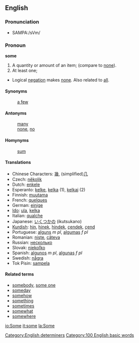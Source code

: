 ==English==
===Pronunciation===
*SAMPA:/sVm/

=== Pronoun ===
'''some'''

# A quantity or amount of an item; (compare to [[none]]).
# At least one;
* Logical [[negation]] makes [[none]].  Also related to [[all]].

====Synonyms====
:[[a few]]

====Antonyms====
:[[many]]
:[[none]], [[no]]

====Homynyms====
:[[sum]]

==== Translations ====
*Chinese Characters: [[幾]], (simplified)[[几]]
*Czech: [[několik]]
*Dutch: [[enkele]]
*Esperanto: [[kelke]], [[kelka]] (1), [[kelkaj]] (2)
*Finnish: [[muutama]]
*French: [[quelques]]
*German: [[einige]]
*[[Ido]]: [[ula]], [[kelka]]
*Italian: [[qualche]]
*Japanese: [[いくつかの]] (ikutsukano)
*[[Kurdish]]: [[hin]], [[hinek]], [[hindek]], [[çendek]], [[çend]]
*Portuguese: [[alguns]] ''m pl'', [[algumas]] ''f pl''
*Romanian: [[nişte]], [[câteva]]
*Russian: [[несколько]] 
*Slovak: [[niekoľko]]
*Spanish: [[algunos]] ''m pl'', [[algunas]] ''f pl''
*Swedish: [[några]]
*Tok Pisin: [[sampela]]

==== Related terms ====
*[[somebody]], [[some one]]
*[[someday]]
*[[somehow]]
*[[something]]
*[[sometimes]]
*[[somewhat]]
*[[somewhere]]


[[Category:English determiners]]
[[Category:100 English basic words]]

[[io:Some]]
[[it:some]]
[[la:Some]]